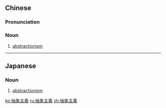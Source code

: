 {{also|抽象主义}}
==Chinese==
{{zh-forms|s=抽象主义|type=22}}
{{wikipedia|lang=zh}}

===Pronunciation===
{{zh-pron
|m=chōuxiàng zhǔyì
|c=cau1 zoeng6 zyu2 ji6
|cat=n
}}

===Noun===
{{zh-noun}}

# [[abstractionism]] {{gloss|abstract art}}

----

==Japanese==
{{ja-kanjitab|ちゅう|しょう|しゅ|ぎ|yomi=on}}

===Noun===
{{ja-noun|ちゅうしょうしゅぎ}}

# [[abstractionism]] {{gloss|abstract art}}

[[ko:抽象主義]]
[[ru:抽象主義]]
[[zh:抽象主義]]